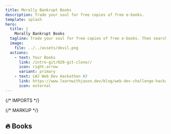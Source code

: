 ```yaml
---
title: Morally Bankrupt Books
description: Trade your soul for free copies of free e-books.
template: splash
hero:
  title: |
    Morally Bankrupt Books
  tagline: Trade your soul for free copies of free e-books. Then search through all of them at once with Algolia.
  image:
    file: ../../assets/devil.png
  actions:
    - text: Your Books
      link: /intro-git/020-git-clone//
      icon: right-arrow
      variant: primary
    - text: LWJ Web Dev Hackathon #3
      link: https://www.learnwithjason.dev/blog/web-dev-challenge-hackathon-algolia
      icon: external
---
```


{/* IMPORTS */}


{/* MARKUP */}

## 🔥 Books

<div class="grid grid-cols-1 sm:grid-cols-2 md:grid-cols-3 gap-8">

<EbookCard
  title="Eloquent JavaScript"
  author="Marijn Haverbeke"
  price={1}
  imageUrl="https://eloquentjavascript.net/img/cover.jpg"
  credit="https://eloquentjavascript.net/index.html"
  edition="4th Edition (2024)"
  license="CC BY-NC 3.0"
/>

<EbookCard
  title="Introduction to Git and GitHub"
  author="Bobby Iliev"
  price={1}
  imageUrl="https://camo.githubusercontent.com/a064158e3e91cc0ee88e561e5ae98973c11775a3891edcca6cc4684c30800a54/68747470733a2f2f696d6775722e636f6d2f30797974494c342e706e67"
  credit="https://eloquentjavascript.net/index.html"
  edition="2021"
  license="MIT"
/>

<EbookCard
  title="Introduction to Git and GitHub"
  author="Bobby Iliev"
  price={1}
  imageUrl="https://camo.githubusercontent.com/a064158e3e91cc0ee88e561e5ae98973c11775a3891edcca6cc4684c30800a54/68747470733a2f2f696d6775722e636f6d2f30797974494c342e706e67"
  credit="https://eloquentjavascript.net/index.html"
  edition="2021"
  license="MIT"
/>

<EbookCard
  title="Introduction to Git and GitHub"
  author="Bobby Iliev"
  price={1}
  imageUrl="https://camo.githubusercontent.com/a064158e3e91cc0ee88e561e5ae98973c11775a3891edcca6cc4684c30800a54/68747470733a2f2f696d6775722e636f6d2f30797974494c342e706e67"
  credit="https://eloquentjavascript.net/index.html"
  edition="2021"
  license="MIT"
/>

</div>
